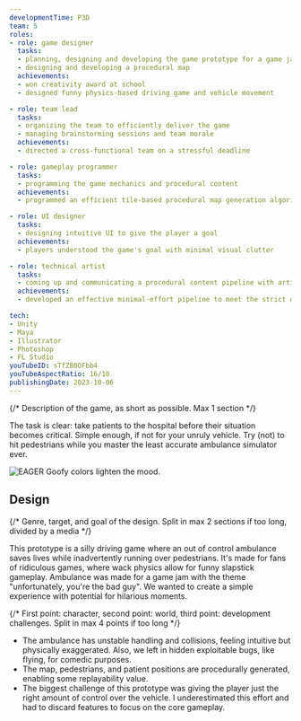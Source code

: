 ```yaml
---
developmentTime: P3D
team: 5
roles:
- role: game designer
  tasks:
  - planning, designing and developing the game prototype for a game jam
  - designing and developing a procedural map
  achievements:
  - won creativity award at school
  - designed funny physics-based driving game and vehicle movement

- role: team lead
  tasks:
  - organizing the team to efficiently deliver the game
  - managing brainstorming sessions and team morale
  achievements:
  - directed a cross-functional team on a stressful deadline

- role: gameplay programmer
  tasks:
  - programming the game mechanics and procedural content
  achievements:
  - programmed an efficient tile-based procedural map generation algorithm

- role: UI designer
  tasks:
  - designing intuitive UI to give the player a goal
  achievements:
  - players understood the game's goal with minimal visual clutter

- role: technical artist
  tasks:
  - coming up and communicating a procedural content pipeline with artists and programmers
  achievements:
  - developed an effective minimal-effort pipeline to meet the strict deadline

tech:
- Unity
- Maya
- Illustrator
- Photoshop
- FL Studio
youTubeID: sTfZB0OFbb4
youTubeAspectRatio: 16/10
publishingDate: 2023-10-06
---
```


{/* Description of the game, as short as possible. Max 1 section */}

The task is clear: take patients to the hospital before their situation becomes critical. Simple enough, if not for your unruly vehicle. Try (not) to hit pedestrians while you master the least accurate ambulance simulator ever.

![EAGER Goofy colors lighten the mood.](./ambulance-game.png)

## Design

{/* Genre, target, and goal of the design. Split in max 2 sections if too long, divided by a media */}

This prototype is a silly driving game where an out of control ambulance saves lives while inadvertently running over pedestrians. It's made for fans of ridiculous games, where wack physics allow for funny slapstick gameplay. Ambulance was made for a game jam with the theme "unfortunately, you're the bad guy". We wanted to create a simple experience with potential for hilarious moments.

{/* First point: character, second point: world, third point: development challenges. Split in max 4 points if too long */}

* The ambulance has unstable handling and collisions, feeling intuitive but physically exaggerated. Also, we left in hidden exploitable bugs, like flying, for comedic purposes.
* The map, pedestrians, and patient positions are procedurally generated, enabling some replayability value.
* The biggest challenge of this prototype was giving the player just the right amount of control over the vehicle. I underestimated this effort and had to discard features to focus on the core gameplay.